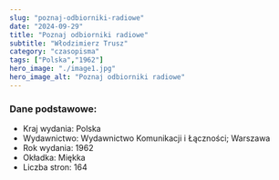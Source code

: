 ```yaml
---
slug: "poznaj-odbiorniki-radiowe"
date: "2024-09-29"
title: "Poznaj odbiorniki radiowe"
subtitle: "Włodzimierz Trusz"
category: "czasopisma"
tags: ["Polska","1962"]
hero_image: "./image1.jpg"
hero_image_alt: "Poznaj odbiorniki radiowe"
---
```


### Dane podstawowe:

- Kraj wydania: Polska
- Wydawnictwo: Wydawnictwo Komunikacji i Łączności; Warszawa
- Rok wydania: 1962
- Okładka: Miękka
- Liczba stron: 164
